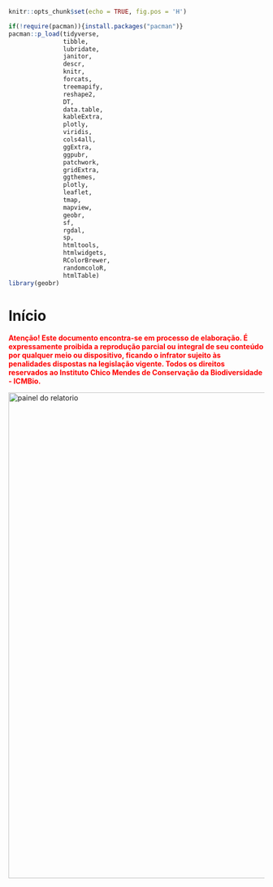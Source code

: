 \pagestyle{plain}

```r
knitr::opts_chunk$set(echo = TRUE, fig.pos = 'H')
```

```r


if(!require(pacman)){install.packages("pacman")}
pacman::p_load(tidyverse,
               tibble, 
               lubridate,
               janitor,
               descr,
               knitr,
               forcats,
               treemapify,
               reshape2,
               DT,
               data.table,
               kableExtra,
               plotly,
               viridis,
               cols4all,
               ggExtra,
               ggpubr,
               patchwork,
               gridExtra,
               ggthemes,
               plotly,
               leaflet,
               tmap,
               mapview,
               geobr,
               sf,
               rgdal,
               sp,
               htmltools,
               htmlwidgets,
               RColorBrewer,
               randomcoloR,
               htmlTable)
library(geobr)

```

# Início {#inicio .unnumbered}

<font color="red">**Atenção! Este documento encontra-se em processo de elaboração. É expressamente proibida a reprodução parcial ou integral de seu conteúdo por qualquer meio ou dispositivo, ficando o infrator sujeito às penalidades dispostas na legislação vigente. Todos os direitos reservados ao Instituto Chico Mendes de Conservação da Biodiversidade - ICMBio.**</font>

<a href="https://cemave-sede.github.io/painel4/"><img src="imagens/capa/capa_rel_monitora_2014_22.png" alt="painel do relatorio" width="600" height="957" align="center" style="margin: 0 0 0 0"/></a>
